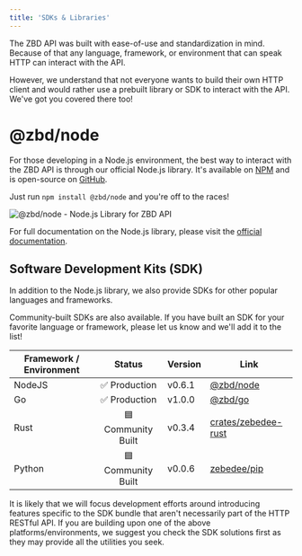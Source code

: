 ```yaml
---
title: 'SDKs & Libraries'
---
```


The ZBD API was built with ease-of-use and standardization in mind. Because of that any language, framework, or environment that can speak HTTP can interact with the API.

However, we understand that not everyone wants to build their own HTTP client and would rather use a prebuilt library or SDK to interact with the API. We've got you covered there too!

# @zbd/node

For those developing in a Node.js environment, the best way to interact with the ZBD API is through our official Node.js library. It's available on [NPM](https://www.npmjs.com/package/@zbd/node) and is open-source on [GitHub](https://github.com/zebedeeio/zbd-node).

Just run `npm install @zbd/node` and you're off to the races!

<Frame type="glass" caption="@zbd/node - Node.js Library for ZBD API">
  <img src="/img/zbd-node-snippet.png" alt="@zbd/node - Node.js Library for ZBD API" />
</Frame>
<br />

For full documentation on the Node.js library, please visit the [official documentation](https://zbd-node.dev.zebedee.cloud/).

## Software Development Kits (SDK)[​](#software-development-kits-sdk "Direct link to heading")

In addition to the Node.js library, we also provide SDKs for other popular languages and frameworks.

Community-built SDKs are also available. If you have built an SDK for your favorite language or framework, please let us know and we'll add it to the list!

| Framework / Environment | Status | Version | Link |
| --- | :-: | --- | --- |
| NodeJS | ✅ Production | v0.6.1 | [@zbd/node](https://github.com/zebedeeio/zbd-node) |
| Go | ✅ Production | v1.0.0 | [@zbd/go](https://github.com/zebedeeio/zbd-go) |
| Rust | 🟦 Community Built | v0.3.4 | [crates/zebedee-rust](https://crates.io/crates/zebedee-rust) |
| Python | 🟦 Community Built | v0.0.6 | [zebedee/pip](https://pypi.org/project/zebedee/) |

<Tip>It is likely that we will focus development efforts around introducing features specific to the SDK bundle that aren't necessarily part of the HTTP RESTful API. If you are building upon one of the above platforms/environments, we suggest you check the SDK solutions first as they may provide all the utilities you seek.</Tip>